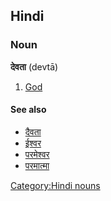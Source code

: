 ==Hindi==
===Noun===
'''देवता''' (devtā)
#[[God]]
====See also====
*[[दैवता]]
*[[ईश्वर]]
*[[परमेश्वर]]
*[[परमात्मा]]
[[Category:Hindi nouns]]
